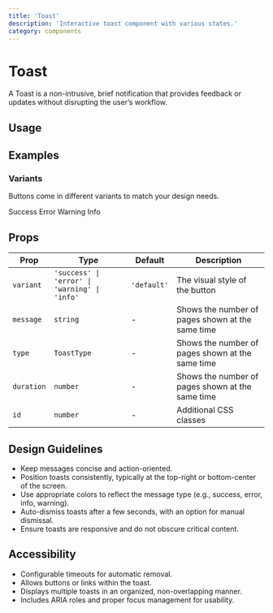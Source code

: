 ```yaml
---
title: 'Toast'
description: 'Interactive toast component with various states.'
category: components
---
```


# Toast

A Toast is a non-intrusive, brief notification that provides feedback or updates without disrupting the user’s workflow.

## Usage

## Examples

### Variants

Buttons come in different variants to match your design needs.

<Tabs defaultValue='default'>
    <TabsList>
        <TabsTrigger value='success'>Success</TabsTrigger>
        <TabsTrigger value='error'>Error</TabsTrigger>
        <TabsTrigger value='warning'>Warning</TabsTrigger>
        <TabsTrigger value='info'>Info</TabsTrigger>
    </TabsList>
    <TabsContent value='success'>
        <ComponentPreview
        name='button'
        />
    </TabsContent>
    <TabsContent value='error'>
        <ComponentPreview
        name='secondary_button'
        />
    </TabsContent>
    <TabsContent value='warning'>
        <ComponentPreview
        name='gradient_button'
        />
    </TabsContent>
    <TabsContent value='info'>
        <ComponentPreview
        name='ghost_button'
        />
    </TabsContent>
</Tabs>

## Props

| Prop        | Type                                                         | Default     | Description                                                |
| ----------- | ------------------------------------------------------------ | ----------- | ---------------------------------------------------------- |
| `variant`   | `'success' \| 'error' \| 'warning' \| 'info'`                | `'default'` | The visual style of the button                             |
| `message`   | `string`                                                     | -           | Shows the number of pages shown at the same time           |
| `type`      | `ToastType`                                                  | -           | Shows the number of pages shown at the same time           |
| `duration`  | `number`                                                     | -           | Shows the number of pages shown at the same time           |
| `id`        | `number`                                                     | -           | Additional CSS classes                                     |

## Design Guidelines

- Keep messages concise and action-oriented.
- Position toasts consistently, typically at the top-right or bottom-center of the screen.
- Use appropriate colors to reflect the message type (e.g., success, error, info, warning).
- Auto-dismiss toasts after a few seconds, with an option for manual dismissal.
- Ensure toasts are responsive and do not obscure critical content.

## Accessibility

- Configurable timeouts for automatic removal.
- Allows buttons or links within the toast.
- Displays multiple toasts in an organized, non-overlapping manner.
- Includes ARIA roles and proper focus management for usability.

